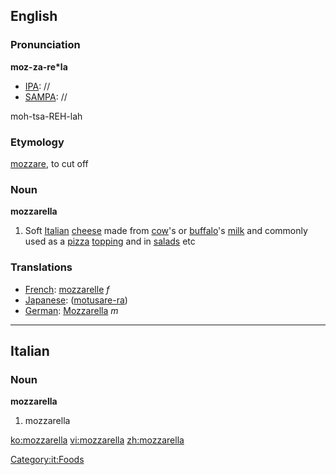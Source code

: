 ==English==
===Pronunciation===
'''moz-za-re*la'''
*[[IPA]]: //
*[[SAMPA]]: //
moh-tsa-REH-lah

===Etymology===
{{It.}} [[mozzare]], to cut off
===Noun===
'''mozzarella'''
#Soft [[Italian]] [[cheese]] made from [[cow]]'s or [[buffalo]]'s [[milk]] and commonly used as a [[pizza]] [[topping]] and in [[salad]]s etc

===Translations===

*[[French]]: [[mozzarelle]] ''f''
*[[Japanese]]: ([[motusare-ra]])
*[[German]]: [[Mozzarella]] ''m''

----

==Italian==
===Noun===
'''mozzarella''' {{m}} {{inv}}
# mozzarella

[[Category:it:Foods]]

[[ko:mozzarella]]
[[vi:mozzarella]]
[[zh:mozzarella]]